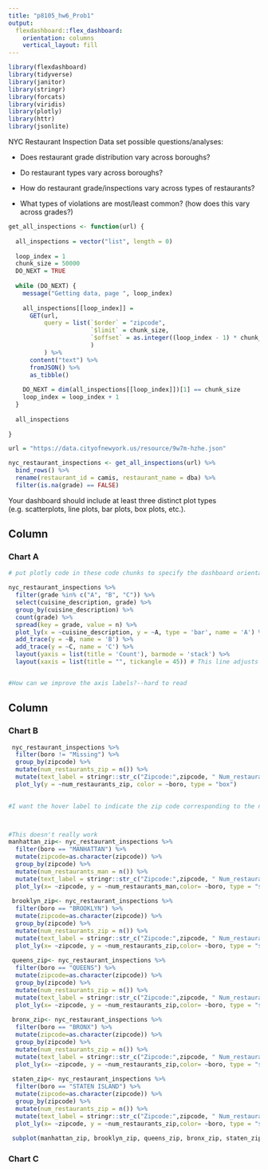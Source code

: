 ```yaml
---
title: "p8105_hw6_Prob1"
output: 
  flexdashboard::flex_dashboard:
    orientation: columns
    vertical_layout: fill
---
```


```r

library(flexdashboard)
library(tidyverse)
library(janitor)
library(stringr)
library(forcats)
library(viridis)
library(plotly)
library(httr)
library(jsonlite)

```

NYC Restaurant Inspection Data set possible questions/analyses:

* Does restaurant grade distribution vary across boroughs? 

* Do restaurant types vary across boroughs? 

* How do restaurant grade/inspections vary across types of restaurants? 

* What types of violations are most/least common? (how does this vary across grades?)


```r

get_all_inspections <- function(url) {
  
  all_inspections = vector("list", length = 0)
  
  loop_index = 1
  chunk_size = 50000
  DO_NEXT = TRUE
  
  while (DO_NEXT) {
    message("Getting data, page ", loop_index)
    
    all_inspections[[loop_index]] = 
      GET(url,
          query = list(`$order` = "zipcode",
                       `$limit` = chunk_size,
                       `$offset` = as.integer((loop_index - 1) * chunk_size)
                       )
          ) %>%
      content("text") %>%
      fromJSON() %>%
      as_tibble()
    
    DO_NEXT = dim(all_inspections[[loop_index]])[1] == chunk_size
    loop_index = loop_index + 1
  }
  
  all_inspections
  
}

url = "https://data.cityofnewyork.us/resource/9w7m-hzhe.json"

nyc_restaurant_inspections <- get_all_inspections(url) %>%
  bind_rows() %>%
  rename(restaurant_id = camis, restaurant_name = dba) %>%
  filter(is.na(grade) == FALSE)
```

Your dashboard should include at least three distinct plot types (e.g. scatterplots, line plots, bar plots, box plots, etc.).



Column {data-width=650}
-----------------------------------------------------------------------

### Chart A

```r
# put plotly code in these code chunks to specify the dashboard orientation/plots

nyc_restaurant_inspections %>% 
  filter(grade %in% c("A", "B", "C")) %>%
  select(cuisine_description, grade) %>%
  group_by(cuisine_description) %>%
  count(grade) %>%
  spread(key = grade, value = n) %>%
  plot_ly(x = ~cuisine_description, y = ~A, type = 'bar', name = 'A') %>%
  add_trace(y = ~B, name = 'B') %>%
  add_trace(y = ~C, name = 'C') %>%
  layout(yaxis = list(title = 'Count'), barmode = 'stack') %>% 
  layout(xaxis = list(title = "", tickangle = 45)) # This line adjusts the angle of the x-axis labels by 45 degrees


#How can we improve the axis labels?--hard to read 
```

Column {data-width=350}
-----------------------------------------------------------------------

### Chart B

```r

 nyc_restaurant_inspections %>%
  filter(boro != "Missing") %>%
  group_by(zipcode) %>%
  mutate(num_restaurants_zip = n()) %>%
  mutate(text_label = stringr::str_c("Zipcode:",zipcode, " Num_restaurants:", num_restaurants_zip)) %>%
  plot_ly(y = ~num_restaurants_zip, color = ~boro, type = "box")
  

#I want the hover label to indicate the zip code corresponding to the number of restaurants, not the boro name, since that is already known--not sure if changing the hover text is possible for box plots



#This doesn't really work
manhattan_zip<- nyc_restaurant_inspections %>%
  filter(boro == "MANHATTAN") %>%
  mutate(zipcode=as.character(zipcode)) %>%
  group_by(zipcode) %>%
  mutate(num_restaurants_man = n()) %>%
  mutate(text_label = stringr::str_c("Zipcode:",zipcode, " Num_restaurants:", num_restaurants_man)) %>%
  plot_ly(x= ~zipcode, y = ~num_restaurants_man,color= ~boro, type = "scatter", mode = "marker", text = ~text_label) 
 
 brooklyn_zip<- nyc_restaurant_inspections %>%
  filter(boro == "BROOKLYN") %>%
  mutate(zipcode=as.character(zipcode)) %>%
  group_by(zipcode) %>%
  mutate(num_restaurants_zip = n()) %>%
  mutate(text_label = stringr::str_c("Zipcode:",zipcode, " Num_restaurants:", num_restaurants_zip)) %>%
  plot_ly(x= ~zipcode, y = ~num_restaurants_zip,color= ~boro, type = "scatter", mode = "marker", text = ~text_label) 
 
 queens_zip<- nyc_restaurant_inspections %>%
  filter(boro == "QUEENS") %>%
  mutate(zipcode=as.character(zipcode)) %>%
  group_by(zipcode) %>%
  mutate(num_restaurants_zip = n()) %>%
  mutate(text_label = stringr::str_c("Zipcode:",zipcode, " Num_restaurants:", num_restaurants_zip)) %>%
  plot_ly(x= ~zipcode, y = ~num_restaurants_zip,color= ~boro, type = "scatter", mode = "marker", text = ~text_label)
 
 bronx_zip<- nyc_restaurant_inspections %>%
  filter(boro == "BRONX") %>%
  mutate(zipcode=as.character(zipcode)) %>%
  group_by(zipcode) %>%
  mutate(num_restaurants_zip = n()) %>%
  mutate(text_label = stringr::str_c("Zipcode:",zipcode, " Num_restaurants:", num_restaurants_zip)) %>%
  plot_ly(x= ~zipcode, y = ~num_restaurants_zip,color= ~boro, type = "scatter", mode = "marker", text = ~text_label)
 
 staten_zip<- nyc_restaurant_inspections %>%
  filter(boro == "STATEN ISLAND") %>%
  mutate(zipcode=as.character(zipcode)) %>%
  group_by(zipcode) %>%
  mutate(num_restaurants_zip = n()) %>%
  mutate(text_label = stringr::str_c("Zipcode:",zipcode, " Num_restaurants:", num_restaurants_zip)) %>%
  plot_ly(x= ~zipcode, y = ~num_restaurants_zip,color= ~boro, type = "scatter", mode = "marker", text = ~text_label)
 
 subplot(manhattan_zip, brooklyn_zip, queens_zip, bronx_zip, staten_zip, color = ~boro)
```

### Chart C

```r

```


